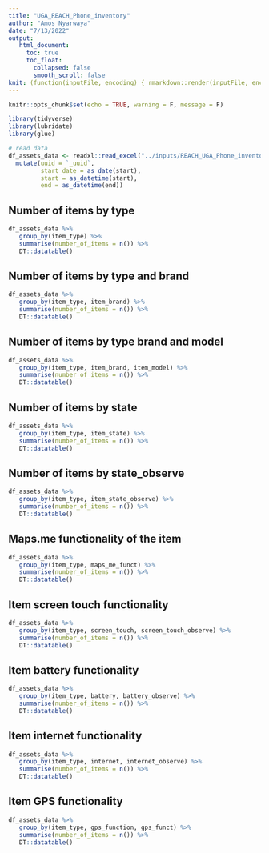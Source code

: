 ```yaml
---
title: "UGA_REACH_Phone_inventory"
author: "Amos Nyarwaya"
date: "7/13/2022"
output: 
   html_document:
     toc: true
     toc_float:
       collapsed: false
       smooth_scroll: false
knit: (function(inputFile, encoding) { rmarkdown::render(inputFile, encoding = encoding, output_file = paste0(dirname(inputFile), '/assets_inventory_report_', format(Sys.Date(), '%Y_%m_%d'),'.html')) }) 
---
```


```r
knitr::opts_chunk$set(echo = TRUE, warning = F, message = F)

library(tidyverse)
library(lubridate)
library(glue)

# read data
df_assets_data <- readxl::read_excel("../inputs/REACH_UGA_Phone_inventory_tool_Finalized_Data.xlsx") %>% 
  mutate(uuid = `_uuid`,
         start_date = as_date(start),
         start = as_datetime(start),
         end = as_datetime(end))

```

## Number of items by type

```r
df_assets_data %>% 
   group_by(item_type) %>% 
   summarise(number_of_items = n()) %>% 
   DT::datatable()
```


## Number of items by type and brand

```r
df_assets_data %>% 
   group_by(item_type, item_brand) %>% 
   summarise(number_of_items = n()) %>% 
   DT::datatable()
```

## Number of items by type brand and model

```r
df_assets_data %>% 
   group_by(item_type, item_brand, item_model) %>% 
   summarise(number_of_items = n()) %>% 
   DT::datatable()
```

<!-- ## Item physical appearance by type -->

<!-- ```{r, echo = FALSE} -->
<!-- df_assets_data %>%  -->
<!--    group_by(item_type, phy_app) %>%  -->
<!--    summarise(number_of_items = n()) %>%  -->
<!--    DT::datatable() -->
<!-- ``` -->

<!-- ## Item physical appearance by type and brand -->

<!-- ```{r, echo = FALSE} -->
<!-- df_assets_data %>%  -->
<!--    group_by(item_type, item_brand, phy_app) %>%  -->
<!--    summarise(number_of_items = n()) %>%  -->
<!--    DT::datatable() -->
<!-- ``` -->

<!-- ## Item physical appearance by type -->

## Number of items by state

```r
df_assets_data %>%
   group_by(item_type, item_state) %>%
   summarise(number_of_items = n()) %>%
   DT::datatable()
```

## Number of items by state_observe

```r
df_assets_data %>%
   group_by(item_type, item_state_observe) %>%
   summarise(number_of_items = n()) %>%
   DT::datatable()
```

## Maps.me functionality of the item

```r
df_assets_data %>%
   group_by(item_type, maps_me_funct) %>%
   summarise(number_of_items = n()) %>%
   DT::datatable()
```

## Item screen touch functionality

```r
df_assets_data %>%
   group_by(item_type, screen_touch, screen_touch_observe) %>%
   summarise(number_of_items = n()) %>%
   DT::datatable()
```

<!-- ## Item screen touch observe -->

<!-- ```{r, echo = FALSE} -->
<!-- df_assets_data %>% -->
<!--    group_by(item_type, screen_touch_observe) %>% -->
<!--    summarise(number_of_items = n()) %>% -->
<!--    DT::datatable() -->
<!-- ``` -->

## Item battery functionality

```r
df_assets_data %>%
   group_by(item_type, battery, battery_observe) %>%
   summarise(number_of_items = n()) %>%
   DT::datatable()
```

## Item internet functionality

```r
df_assets_data %>%
   group_by(item_type, internet, internet_observe) %>%
   summarise(number_of_items = n()) %>%
   DT::datatable()
```

## Item GPS functionality

```r
df_assets_data %>%
   group_by(item_type, gps_function, gps_funct) %>%
   summarise(number_of_items = n()) %>%
   DT::datatable()
```



